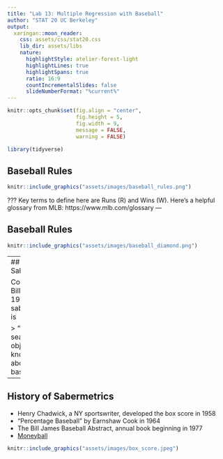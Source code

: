 ```yaml
---
title: "Lab 13: Multiple Regression with Baseball"
author: "STAT 20 UC Berkeley"
output:
  xaringan::moon_reader:
    css: assets/css/stat20.css
    lib_dir: assets/libs
    nature:
      highlightStyle: atelier-forest-light
      highlightLines: true
      highlightSpans: true
      ratio: 16:9
      countIncrementalSlides: false
      slideNumberFormat: "%current%"
---
```


```r
knitr::opts_chunk$set(fig.align = "center",
                      fig.height = 5, 
                      fig.width = 9,
                      message = FALSE,
                      warning = FALSE)

library(tidyverse) 
```


## Baseball Rules
```r
knitr::include_graphics("assets/images/baseball_rules.png")
```
???
Key terms to define here are Runs (R) and Wins (W).
Here's a helpful glossary from MLB: https://www.mlb.com/glossary
---

## Baseball Rules

```r
knitr::include_graphics("assets/images/baseball_diamond.png")
```

---
## Sabermetrics

Coined by Bill James in 1980, sabermetrics is

> “the search for objective knowledge about baseball.”

---
## History of Sabermetrics

- Henry Chadwick, a NY sportswriter, developed the box score in 1958
- "Percentage Baseball" by Earnshaw Cook in 1964
- The Bill James Baseball Abstract, annual book beginning in 1977
- [Moneyball](https://www.youtube.com/watch?v=pWgyy_rlmag)

```r
knitr::include_graphics("assets/images/box_score.jpeg")
```

